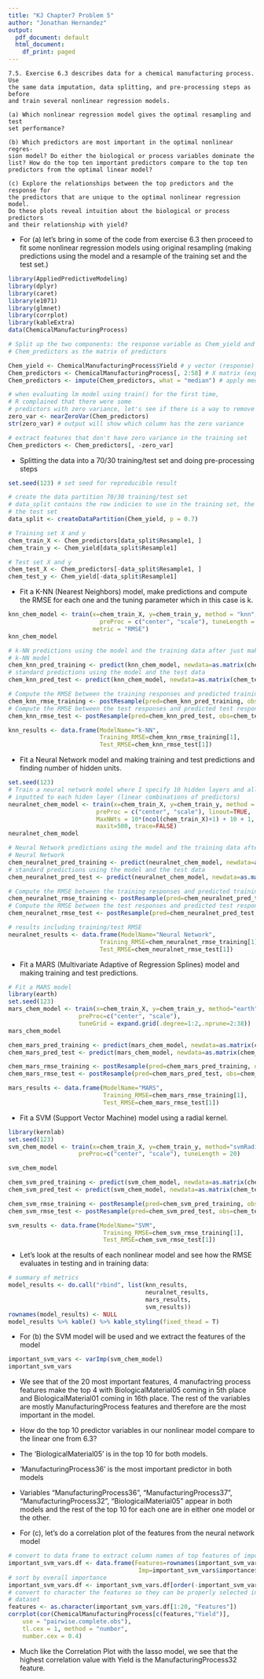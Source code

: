 ```yaml
---
title: "KJ Chapter7 Problem 5"
author: "Jonathan Hernandez"
output:
  pdf_document: default
  html_document:
    df_print: paged
---
```


    7.5. Exercise 6.3 describes data for a chemical manufacturing process. Use
    the same data imputation, data splitting, and pre-processing steps as before
    and train several nonlinear regression models.
    
    (a) Which nonlinear regression model gives the optimal resampling and test
    set performance?
    
    (b) Which predictors are most important in the optimal nonlinear regres-
    sion model? Do either the biological or process variables dominate the
    list? How do the top ten important predictors compare to the top ten
    predictors from the optimal linear model?
    
    (c) Explore the relationships between the top predictors and the response for
    the predictors that are unique to the optimal nonlinear regression model.
    Do these plots reveal intuition about the biological or process predictors
    and their relationship with yield?
    
- For (a) let's bring in some of the code from exercise 6.3 then proceed to fit
some nonlinear regression models using original resampling (making predictions using
the model and a resample of the training set and the test set.)

```r
library(AppliedPredictiveModeling)
library(dplyr)
library(caret)
library(e1071)
library(glmnet)
library(corrplot)
library(kableExtra)
data(ChemicalManufacturingProcess)
```

```r
# Split up the two components: the response variable as Chem_yield and
# Chem_predictors as the matrix of predictors

Chem_yield <- ChemicalManufacturingProcess$Yield # y vector (response)
Chem_predictors <- ChemicalManufacturingProcess[, 2:58] # X matrix (explanatory vars)
Chem_predictors <- impute(Chem_predictors, what = "median") # apply median to NA values for predictors
```


```r
# when evaluating lm model using train() for the first time, 
# R complained that there were some
# predictors with zero variance, let's see if there is a way to remove them
zero_var <- nearZeroVar(Chem_predictors)
str(zero_var) # output will show which column has the zero variance

# extract features that don't have zero variance in the training set
Chem_predictors <- Chem_predictors[, -zero_var]
```

- Splitting the data into a 70/30 training/test set and doing pre-processing steps

```r
set.seed(123) # set seed for reproducible result

# create the data partition 70/30 training/test set 
# data_split contains the row indicies to use in the training set, the rest in
# the test set
data_split <- createDataPartition(Chem_yield, p = 0.7)

# Training set X and y
chem_train_X <- Chem_predictors[data_split$Resample1, ]
chem_train_y <- Chem_yield[data_split$Resample1]

# Test set X and y
chem_test_X <- Chem_predictors[-data_split$Resample1, ]
chem_test_y <- Chem_yield[-data_split$Resample1]
```

- Fit a K-NN (Nearest Neighbors) model, make predictions and compute the RMSE
for each one and the tuning parameter which in this case is k.

```r
knn_chem_model <- train(x=chem_train_X, y=chem_train_y, method = "knn",
                          preProc = c("center", "scale"), tuneLength = 10,
                        metric = "RMSE")
knn_chem_model

# k-NN predictions using the model and the training data after just making a 
# k-NN model
chem_knn_pred_training <- predict(knn_chem_model, newdata=as.matrix(chem_train_X))
# standard predictions using the model and the test data
chem_knn_pred_test <- predict(knn_chem_model, newdata=as.matrix(chem_test_X))

# Compute the RMSE between the training responses and predicted training responses
chem_knn_rmse_training <- postResample(pred=chem_knn_pred_training, obs=chem_train_y)
# Compute the RMSE between the test responses and predicted test responses
chem_knn_rmse_test <- postResample(pred=chem_knn_pred_test, obs=chem_test_y)

knn_results <- data.frame(ModelName="k-NN",
                          Training_RMSE=chem_knn_rmse_training[1],
                          Test_RMSE=chem_knn_rmse_test[1])
```

- Fit a Neural Network model and making training and test predictions and finding
number of hidden units.

```r
set.seed(123)
# Train a neural network model where I specify 10 hidden layers and all predictors
# inputted to each hiden layer (linear combinations of predictors)
neuralnet_chem_model <- train(x=chem_train_X, y=chem_train_y, method = "nnet",
                         preProc = c("center", "scale"), linout=TRUE,
                         MaxNWts = 10*(ncol(chem_train_X)+1) + 10 + 1,
                         maxit=500, trace=FALSE)
neuralnet_chem_model

# Neural Network predictions using the model and the training data after just making a 
# Neural Network
chem_neuralnet_pred_training <- predict(neuralnet_chem_model, newdata=as.matrix(chem_train_X))
# standard predictions using the model and the test data
chem_neuralnet_pred_test <- predict(neuralnet_chem_model, newdata=as.matrix(chem_test_X))

# Compute the RMSE between the training responses and predicted training responses
chem_neuralnet_rmse_training <- postResample(pred=chem_neuralnet_pred_training, obs=chem_train_y)
# Compute the RMSE between the test responses and predicted test responses
chem_neuralnet_rmse_test <- postResample(pred=chem_neuralnet_pred_test, obs=chem_test_y)

# results including training/test RMSE
neuralnet_results <- data.frame(ModelName="Neural Network",
                          Training_RMSE=chem_neuralnet_rmse_training[1],
                          Test_RMSE=chem_neuralnet_rmse_test[1])
```

- Fit a MARS (Multivariate Adaptive of Regression Splines) model and making training
and test predictions.

```r
# Fit a MARS model
library(earth)
set.seed(123)
mars_chem_model <- train(x=chem_train_X, y=chem_train_y, method="earth",
                    preProc=c("center", "scale"),
                    tuneGrid = expand.grid(.degree=1:2,.nprune=2:38))
mars_chem_model

chem_mars_pred_training <- predict(mars_chem_model, newdata=as.matrix(chem_train_X))
chem_mars_pred_test <- predict(mars_chem_model, newdata=as.matrix(chem_test_X))

chem_mars_rmse_training <- postResample(pred=chem_mars_pred_training, obs=chem_train_y)
chem_mars_rmse_test <- postResample(pred=chem_mars_pred_test, obs=chem_test_y)

mars_results <- data.frame(ModelName="MARS",
                           Training_RMSE=chem_mars_rmse_training[1],
                           Test_RMSE=chem_mars_rmse_test[1])
```

- Fit a SVM (Support Vector Machine) model using a radial kernel.

```r
library(kernlab)
set.seed(123)
svm_chem_model <- train(x=chem_train_X, y=chem_train_y, method="svmRadial",
                    preProc=c("center", "scale"), tuneLength = 20)

svm_chem_model

chem_svm_pred_training <- predict(svm_chem_model, newdata=as.matrix(chem_train_X))
chem_svm_pred_test <- predict(svm_chem_model, newdata=as.matrix(chem_test_X))

chem_svm_rmse_training <- postResample(pred=chem_svm_pred_training, obs=chem_train_y)
chem_svm_rmse_test <- postResample(pred=chem_svm_pred_test, obs=chem_test_y)

svm_results <- data.frame(ModelName="SVM",
                           Training_RMSE=chem_svm_rmse_training[1],
                           Test_RMSE=chem_svm_rmse_test[1])
```

- Let's look at the results of each nonlinear model and see how the RMSE evaluates
in testing and in training data:

```r
# summary of metrics
model_results <- do.call("rbind", list(knn_results,
                                       neuralnet_results,
                                       mars_results,
                                       svm_results))
rownames(model_results) <- NULL
model_results %>% kable() %>% kable_styling(fixed_thead = T)
```

- For (b) the SVM model will be used and we extract the features of the model

```r
important_svm_vars <- varImp(svm_chem_model)
important_svm_vars
```

- We see that of the 20 most important features, 4 manufactring process features make
the top 4 with BiologicalMaterial05 coming in 5th place and BiologicalMaterial01 coming
in 16th place. The rest of the variables are mostly ManufacturingProcess features
and therefore are the most important in the model. 

- How do the top 10 predictor variables in our nonlinear model compare to the linear
one from 6.3?

- The 'BiologicalMaterial05' is in the top 10 for both models.
- 'ManufacturingProcess36' is the most important predictor in both models
- Variables "ManufacturingProcess36", "ManufacturingProcess37",
"ManufacturingProcess32", "BiologicalMaterial05" appear in both models and the rest
of the top 10 for each one are in either one model or the other.

- For (c), let's do a correlation plot of the features from the neural network model

```r
# convert to data frame to extract column names of top features of importance
important_svm_vars.df <- data.frame(Features=rownames(important_svm_vars$importance),
                                     Imp=important_svm_vars$importance$Overall)
# sort by overall importance
important_svm_vars.df <- important_svm_vars.df[order(-important_svm_vars.df$Imp),]
# convert to character the features so they can be properly selected in the original
# dataset
features <- as.character(important_svm_vars.df[1:20, "Features"])
corrplot(cor(ChemicalManufacturingProcess[c(features,"Yield")],
    use = "pairwise.complete.obs"),
    tl.cex = 1, method = "number",
    number.cex = 0.4)
```

- Much like the Correlation Plot with the lasso model, we see that the highest
correlation value with Yield is the ManufacturingProcess32 feature.